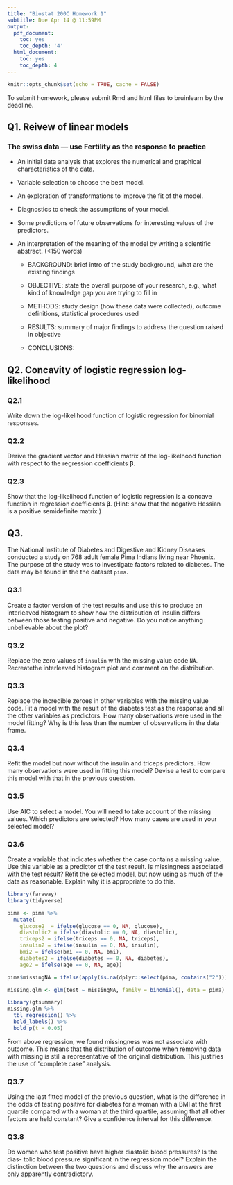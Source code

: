```yaml
---
title: "Biostat 200C Homework 1"
subtitle: Due Apr 14 @ 11:59PM
output:
  pdf_document:
    toc: yes
    toc_depth: '4'
  html_document:
    toc: yes
    toc_depth: 4
---
```


```r
knitr::opts_chunk$set(echo = TRUE, cache = FALSE)
```

To submit homework, please submit Rmd and html files to bruinlearn by the deadline.


## Q1. Reivew of linear models 
### The swiss data — use Fertility as the response to practice
- An initial data analysis that explores the numerical and graphical characteristics of the data.

- Variable selection to choose the best model.

- An exploration of transformations to improve the fit of the model.

- Diagnostics to check the assumptions of your model.

- Some predictions of future observations for interesting values of the predictors.

- An interpretation of the meaning of the model by writing a scientific abstract. (<150 words)

  + BACKGROUND: brief intro of the study background, what are the existing findings
  
  + OBJECTIVE: state the overall purpose of your research, e.g., what kind of knowledge gap you are trying to fill in
  
  + METHODS: study design (how these data were collected), outcome definitions, statistical procedures used
  
  + RESULTS: summary of major findings to address the question raised in objective
  
  + CONCLUSIONS:


## Q2. Concavity of logistic regression log-likelihood 

### Q2.1

Write down the log-likelihood function of logistic regression for binomial responses.

### Q2.2

Derive the gradient vector and Hessian matrix of the log-likelhood function with respect to the regression coefficients $\boldsymbol{\beta}$. 

### Q2.3

Show that the log-likelihood function of logistic regression is a concave function in regression coefficients $\boldsymbol{\beta}$. (Hint: show that the negative Hessian is a positive semidefinite matrix.)

## Q3.  

The National Institute of Diabetes and Digestive and Kidney Diseases conducted a study on 768 adult female Pima Indians living near Phoenix. The purpose of the study was to investigate factors related to diabetes. The data may be found in the the dataset `pima`.

### Q3.1

Create a factor version of the test results and use this to produce an interleaved histogram to show how the distribution of insulin differs between those testing positive and negative. Do you notice anything unbelievable about the plot?

### Q3.2

Replace the zero values of `insulin` with the missing value code `NA`. Recreatethe interleaved histogram plot and comment on the distribution.

### Q3.3

Replace the incredible zeroes in other variables with the missing value code. Fit a model with the result of the diabetes test as the response and all the other variables as predictors. How many observations were used in the model fitting? Why is this less than the number of observations in the data frame.

### Q3.4

Refit the model but now without the insulin and triceps predictors. How many observations were used in fitting this model? Devise a test to compare this model with that in the previous question.

### Q3.5

Use AIC to select a model. You will need to take account of the missing values. Which predictors are selected? How many cases are used in your selected model?

### Q3.6

Create a variable that indicates whether the case contains a missing value. Use this variable as a predictor of the test result. Is missingness associated with the test result? Refit the selected model, but now using as much of the data as reasonable. Explain why it is appropriate to do this.

```r
library(faraway)
library(tidyverse)

pima <- pima %>% 
  mutate(
    glucose2  = ifelse(glucose == 0, NA, glucose),
    diastolic2 = ifelse(diastolic == 0, NA, diastolic),
    triceps2 = ifelse(triceps == 0, NA, triceps),
    insulin2 = ifelse(insulin == 0, NA, insulin),
    bmi2 = ifelse(bmi == 0, NA, bmi), 
    diabetes2 = ifelse(diabetes == 0, NA, diabetes),
    age2 = ifelse(age == 0, NA, age))

pima$missingNA = ifelse(apply(is.na(dplyr::select(pima, contains("2"))), 1, sum) > 0, 1, 0)

missing.glm <- glm(test ~ missingNA, family = binomial(), data = pima)

library(gtsummary)
missing.glm %>%
  tbl_regression() %>%
  bold_labels() %>%
  bold_p(t = 0.05)
```
From above regression, we found missingness was not associate with outcome. This means that the distribution of outcome when removing data with missing is still a representative of the original distribution. This justifies the use of "complete case" analysis. 

### Q3.7

Using the last fitted model of the previous question, what is the difference in the odds of testing positive for diabetes for a woman with a BMI at the first quartile compared with a woman at the third quartile, assuming that all other factors are held constant? Give a confidence interval for this difference.

### Q3.8 

Do women who test positive have higher diastolic blood pressures? Is the dias- tolic blood pressure significant in the regression model? Explain the distinction between the two questions and discuss why the answers are only apparently contradictory.
